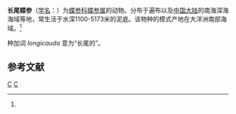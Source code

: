 {{Speciesbox
| taxon = Psychropotes longicauda
| binomial_authority = Theel, 1882<ref name='id12627'>{{cite web| url =http://www.bioinfo.cn/db05/BjdwSpecies.php?action=view&id=12627| title =长尾蝶参| work =《中国动物物种编目数据库》| publisher =中国科学院微生物研究所| author =中国科学院动物研究所| accessdate =2009-04-28| deadurl =yes| archiveurl =https://web.archive.org/web/20160305011814/http://www.bioinfo.cn/db05/BjdwSpecies.php?action=view&id=12627| archivedate =2016-03-05}}</ref>
}}

'''长尾蝶参'''（[[学名|学名]]：{{lang|la|''Psychropotes longicauda''}}）为[[蝶参科|蝶参科]][[蝶参属|蝶参属]]的动物。分布于遍布以及[[中国大陆|中国大陆]]的南海深海海域等地，常生活于水深1100-5173米的泥底。该物种的模式产地在大洋洲南部海域。<ref name='id12627'/>

种加词 ''longicauda'' 意为“长尾的”。

== 参考文献 ==
{{reflist}}

{{taxonbar}}
[[Category:_1982年描述的动物|C]]
[[Category:蝶参属|C]]